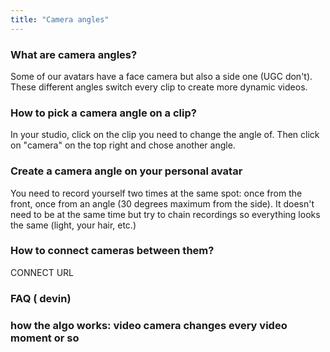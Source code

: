 ```yaml
---
title: "Camera angles"
---
```


### What are camera angles?&#x20;

Some of our avatars have a face camera but also a side one (UGC don't). These different angles switch every clip to create more dynamic videos.&#x20;

### How to pick a camera angle on a clip?

In your studio, click on the clip you need to change the angle of. Then click on "camera" on the top right and chose another angle.&#x20;

### Create a camera angle on your personal avatar

You need to record yourself two times at the same spot: once from the front, once from an angle (30 degrees maximum from the side).&#x20;
It doesn't need to be at the same time but try to chain recordings so everything looks the same (light, your hair, etc.)

### How to connect cameras between them?

CONNECT URL&#x20;

### FAQ ( devin)&#x20;

### how the algo works: video camera changes every video moment or so